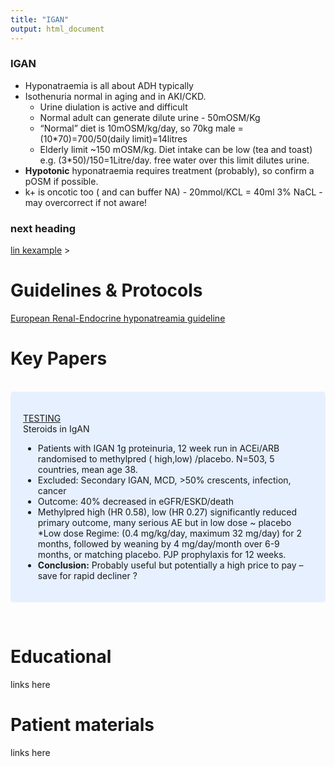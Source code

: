 ```yaml
---
title: "IGAN"
output: html_document
---
```

### IGAN

* Hyponatraemia is all about ADH typically
* Isothenuria normal in aging and in AKI/CKD.
  + Urine diulation is active and difficult 
  + Normal adult can generate dilute urine - 50mOSM/Kg
  + "Normal" diet is 10mOSM/kg/day, so 70kg male = (10*70)=700/50(daily limit)=14litres
  + Elderly limit ~150 mOSM/kg. Diet intake can be low (tea and toast) e.g. (3*50)/150=1Litre/day. free water over this limit dilutes urine.
  
* **Hypotonic** hyponatraemia requires treatment (probably), so confirm a pOSM if possible.
* k+ is oncotic too ( and can buffer NA) - 20mmol/KCL = 40ml 3% NaCL - may overcorrect if not aware!

### next heading ### 


[lin kexample](https://cjasn.asnjournals.org/content/13/11/1627)
>

# Guidelines & Protocols

[European Renal-Endocrine hyponatreamia guideline](https://eje.bioscientifica.com/view/journals/eje/170/3/G1.xml)

# Key Papers

<br>
<style>
div.blue { background-color:#e6f0ff; border-radius: 5px; padding: 20px;}
</style>
<div class = "blue">
[TESTING](https://pubmed.ncbi.nlm.nih.gov/34731857/)
<br>
Steroids in IgAN

* Patients with IGAN 1g proteinuria, 12 week run in ACEi/ARB randomised to methylpred ( high,low) /placebo. N=503, 5 countries, mean age 38.
* Excluded: Secondary IGAN, MCD, >50% crescents, infection, cancer
* Outcome: 40% decreased in eGFR/ESKD/death
* Methylpred  high (HR 0.58), low (HR 0.27) significantly reduced primary outcome, many serious AE but  in low dose ~ placebo
*Low dose Regime: (0.4 mg/kg/day, maximum 32 mg/day) for 2 months, followed by weaning by 4 mg/day/month over 6-9 months, or matching placebo. PJP prophylaxis for 12 weeks.
* **Conclusion:** Probably useful but potentially a high price to pay – save for rapid decliner ?

</div>
<br>


# Educational

links here

# Patient materials

links here

